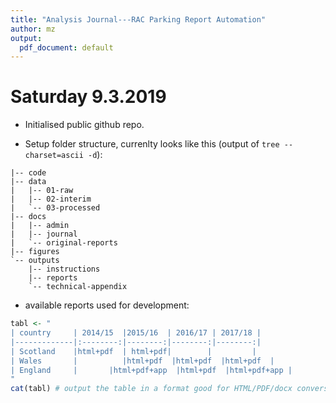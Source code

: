 ```yaml
---
title: "Analysis Journal---RAC Parking Report Automation"
author: mz
output:
  pdf_document: default
---
```


# Saturday 9.3.2019

* Initialised public github repo.

* Setup folder structure, currenlty looks like this (output of `tree --charset=ascii -d`):
```
|-- code
|-- data
|   |-- 01-raw
|   |-- 02-interim
|   `-- 03-processed
|-- docs
|   |-- admin
|   |-- journal
|   `-- original-reports
|-- figures
`-- outputs
    |-- instructions
    |-- reports
    `-- technical-appendix
```

* available reports used for development:

```r
tabl <- " 
| country     | 2014/15  |2015/16  | 2016/17 | 2017/18 |
|-------------|:--------:|--------:|--------:|--------:|
| Scotland    |html+pdf  | html+pdf|        |         |
| Wales       |          |html+pdf  |html+pdf  |html+pdf  |
| England     |       |html+pdf+app  |html+pdf  |html+pdf+app |
"
cat(tabl) # output the table in a format good for HTML/PDF/docx conversion
```
